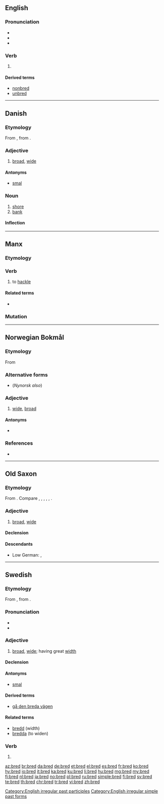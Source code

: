 ==English==

===Pronunciation===
* {{IPA|/brɛd/|lang=en}}
* {{rhymes|ɛd|lang=en}}
* {{homophones|lang=en|bread}}

===Verb===
{{head|en|verb form}}

# {{en-past of|breed}}

====Derived terms====
* [[nonbred]]
* [[unbred]]

[[Category:English irregular past participles]]
[[Category:English irregular simple past forms]]

----

==Danish==

===Etymology===
From {{etyl|non|da}} {{m|non|breiðr}}, from {{etyl|gem-pro|da}} {{m|gem-pro|*braidaz}}.

===Adjective===
{{head|da|adjective|neuter|bredt|definite and plural|brede}}

# [[broad]], [[wide]]

====Antonyms====
* [[smal]] {{pos a}}

===Noun===
{{da-noun|stem=bredd|en|er}}

# [[shore]]
# [[bank]]

====Inflection====
{{da-noun-infl|stem=bredd|en|er}}

----

==Manx==

===Etymology===
{{rfe|lang=gv}}

===Verb===
{{head|gv|verb|verbal noun|breddal|past participle|breddit}}

# to [[hackle]]

====Related terms====
* {{l|gv|breddey|gloss=hackling}}

===Mutation===
{{gv mut cons|b|red}}

----
==Norwegian Bokmål==

===Etymology===
From {{etyl|non|nb}} {{m|non|breiðr}}

===Alternative forms===
* {{l|nb|brei}} (''Nynorsk also'')

===Adjective===
{{head|nb|adjective|neuter singular|bredt|definite singular and plural|brede|comparative|bredere|indefinite superlative|bredest|definite superlative|bredeste}}

# [[wide]], [[broad]]

====Antonyms====
* {{l|nb|smal}}

===References===
* {{R:The Bokmål Dictionary}}

----
==Old Saxon==

===Etymology===
From {{etyl|gem-pro|osx}} {{m|gem-pro|*braidaz}}. Compare {{etyl|ang|-}} {{m|ang|brād}}, {{etyl|ofs|-}} {{m|ofs|brēd}}, {{etyl|nl|-}} {{m|nl|breed}}, {{etyl|goh|-}} {{m|goh|breit}}, {{etyl|non|-}} {{m|non|breiðr}}, {{etyl|got|-}} {{m|got|𐌱𐍂𐌰𐌹𐌸𐍃}}.

===Adjective===
{{head|osx|adjective|head=brēd}}

# [[broad]], [[wide]]

====Declension====
{{osx-decl-adj|title=brēd|brēd}}

====Descendants====
* Low German: {{l|nds|breed}}, {{l|nds|breet}}

----

==Swedish==

===Etymology===
From {{etyl|non|sv}} {{m|non|breiðr}}, from {{etyl|gem-pro|sv}} {{m|gem-pro|*braidaz}}.

===Pronunciation===
* {{rhymes|eːd|lang=sv}}
* {{audio|Sv-bred.ogg|audio|lang=sv}}

===Adjective===
{{head|sv|adjective}}

# [[broad]], [[wide]]; having great [[width]]

====Declension====
{{sv-adj-reg|n=brett}}

====Antonyms====
* [[smal]]

====Derived terms====
* [[gå den breda vägen]]

====Related terms====
* [[bredd]] (width)
* [[bredda]] (to widen)

===Verb===
{{head|sv|verb form}}

# {{sv-verb-form-imp|breda}}

[[az:bred]]
[[br:bred]]
[[da:bred]]
[[de:bred]]
[[et:bred]]
[[el:bred]]
[[es:bred]]
[[fr:bred]]
[[ko:bred]]
[[hy:bred]]
[[io:bred]]
[[it:bred]]
[[ka:bred]]
[[ku:bred]]
[[li:bred]]
[[hu:bred]]
[[mg:bred]]
[[my:bred]]
[[fj:bred]]
[[nl:bred]]
[[ja:bred]]
[[no:bred]]
[[pl:bred]]
[[ru:bred]]
[[simple:bred]]
[[fi:bred]]
[[sv:bred]]
[[te:bred]]
[[th:bred]]
[[chr:bred]]
[[tr:bred]]
[[vi:bred]]
[[zh:bred]]